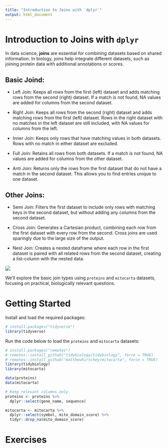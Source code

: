 ```yaml
---
title: "Introduction to Joins with `dplyr`"
output: html_document
---
```


# Introduction to Joins with `dplyr`

In data science, **joins** are essential for combining datasets based on shared information. In biology, joins help integrate different datasets, such as joining protein data with additional annotations or scores.

## Basic Joind:

  - Left Join: Keeps all rows from the first (left) dataset and adds matching rows from the second (right) dataset. If a match is not found, NA values are added for columns from the second dataset.
  
  - Right Join: Keeps all rows from the second (right) dataset and adds matching rows from the first (left) dataset. Rows in the right dataset with no matches in the left dataset are still included, with NA values for columns from the left.

  - Inner Join: Keeps only rows that have matching values in both datasets. Rows with no match in either dataset are excluded.

  - Full Join: Retains all rows from both datasets. If a match is not found, NA values are added for columns from the other dataset.
  
  - Anti Join: Returns only the rows from the first dataset that do not have a match in the second dataset. This allows you to find entries unique to one dataset.

## Other Joins:

  - Semi Join: Filters the first dataset to include only rows with matching keys in the second dataset, but without adding any columns from the second dataset.
  
  - Cross Join: Generates a Cartesian product, combining each row from the first dataset with every row from the second. Cross joins are used sparingly due to the large size of the output.

  - Nest Join: Creates a nested dataframe where each row in the first dataset is paired with all related rows from the second dataset, creating a list-column with the nested data.

![](dplyr_joins.png)

We’ll explore the basic join types using `proteins` and `mitocarta` datasets, focusing on practical, biologically relevant questions.

# Getting Started

Install and load the required packages:

```r
# install.packages("tidyverse")
library(tidyverse)
```

Run the code below to load the `proteins` and `mitocarta` datasets:

```r
# install.packages("remotes")
# remotes::install_github("tidybiology/tidybiology", force = TRUE)
# remotes::install_github("matthewhirschey/mitocarta", force = TRUE)
library(tidybiology)
library(mitocarta)

data(proteins)
data(mitocarta)

# Keep relevant columns only
proteins <- proteins %>% 
  dplyr::select(gene_name, sequence)

mitocarta <- mitocarta %>% 
  dplyr::select(symbol, mito_domain_score) %>% 
  tidyr::drop_na(mito_domain_score)
```

# Exercises

